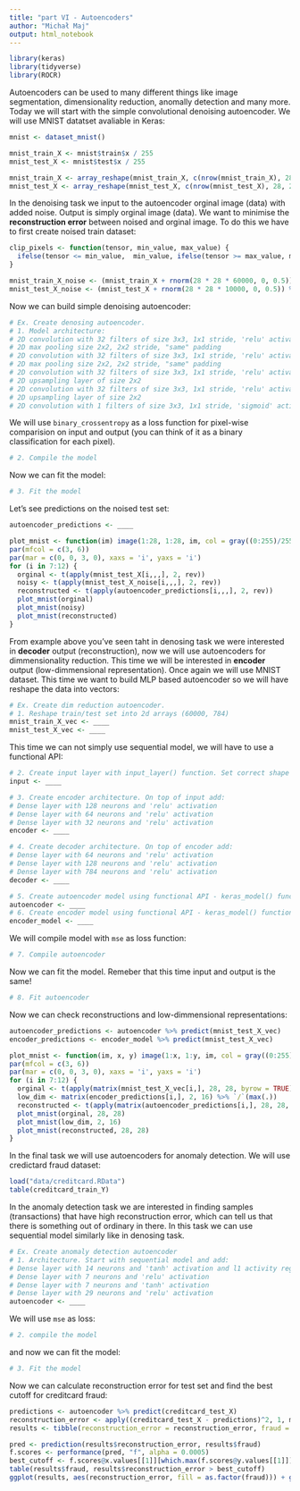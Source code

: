 ```yaml
---
title: "part VI - Autoencoders"
author: "Michał Maj"
output: html_notebook
---
```


```r
library(keras)
library(tidyverse)
library(ROCR)
```

Autoencoders can be used to many different things like image segmentation, dimensionality reduction, anomally detection and many more. Today we will start with the simple convolutional denoising autoencoder. We will use MNIST datatset avaliable in Keras:

```r
mnist <- dataset_mnist()

mnist_train_X <- mnist$train$x / 255
mnist_test_X <- mnist$test$x / 255

mnist_train_X <- array_reshape(mnist_train_X, c(nrow(mnist_train_X), 28, 28, 1))
mnist_test_X <- array_reshape(mnist_test_X, c(nrow(mnist_test_X), 28, 28, 1))
```

In the denoising task we input to the autoencoder orginal image (data) with added noise. Output is simply orginal image (data). We want to minimise the **reconstruction error** between noised and orginal image. To do this we have to first create noised train dataset:

```r
clip_pixels <- function(tensor, min_value, max_value) {
  ifelse(tensor <= min_value,  min_value, ifelse(tensor >= max_value, max_value, tensor))
}

mnist_train_X_noise <- (mnist_train_X + rnorm(28 * 28 * 60000, 0, 0.5)) %>% clip_pixels(., 0, 1)
mnist_test_X_noise <- (mnist_test_X + rnorm(28 * 28 * 10000, 0, 0.5)) %>% clip_pixels(., 0, 1)
```

Now we can build simple denoising autoencoder:

```r
# Ex. Create denosing autoencoder.
# 1. Model architecture:
# 2D convolution with 32 filters of size 3x3, 1x1 stride, 'relu' activation, "same" padding
# 2D max pooling size 2x2, 2x2 stride, "same" padding
# 2D convolution with 32 filters of size 3x3, 1x1 stride, 'relu' activation, "same" padding
# 2D max pooling size 2x2, 2x2 stride, "same" padding
# 2D convolution with 32 filters of size 3x3, 1x1 stride, 'relu' activation, "same" padding
# 2D upsampling layer of size 2x2
# 2D convolution with 32 filters of size 3x3, 1x1 stride, 'relu' activation, "same" padding
# 2D upsampling layer of size 2x2
# 2D convolution with 1 filters of size 3x3, 1x1 stride, 'sigmoid' activation, "same" padding
```

We will use `binary_crossentropy` as a loss function for pixel-wise comparision on input and output (you can think of it as a binary classification for each pixel).

```r
# 2. Compile the model
```

Now we can fit the model:

```r
# 3. Fit the model
```

Let's see predictions on the noised test set:

```r
autoencoder_predictions <- ____

plot_mnist <- function(im) image(1:28, 1:28, im, col = gray((0:255)/255))
par(mfcol = c(3, 6))
par(mar = c(0, 0, 3, 0), xaxs = 'i', yaxs = 'i')
for (i in 7:12) {
  orginal <- t(apply(mnist_test_X[i,,,], 2, rev))
  noisy <- t(apply(mnist_test_X_noise[i,,,], 2, rev))
  reconstructed <- t(apply(autoencoder_predictions[i,,,], 2, rev))
  plot_mnist(orginal)
  plot_mnist(noisy)
  plot_mnist(reconstructed)
}
```

From example above you've seen taht in denosing task we were interested in **decoder** output (reconstruction), now we will use autoencoders for dimmensionality reduction. This time we will be interested in **encoder** output (low-dimmensional representation). Once again we will use MNIST dataset. This time we want to build MLP based autoencoder so we will have reshape the data into vectors:

```r
# Ex. Create dim reduction autoencoder.
# 1. Reshape train/test set into 2d arrays (60000, 784)
mnist_train_X_vec <- ____
mnist_test_X_vec <- ____
```

This time we can not simply use sequential model, we will have to use a functional API:

```r
# 2. Create input layer with input_layer() function. Set correct shape parameter.
input <- ____

# 3. Create encoder architecture. On top of input add:
# Dense layer with 128 neurons and 'relu' activation
# Dense layer with 64 neurons and 'relu' activation
# Dense layer with 32 neurons and 'relu' activation
encoder <- ____

# 4. Create decoder architecture. On top of encoder add:
# Dense layer with 64 neurons and 'relu' activation
# Dense layer with 128 neurons and 'relu' activation
# Dense layer with 784 neurons and 'relu' activation
decoder <- ____

# 5. Create autoencoder model using functional API - keras_model() function
autoencoder <- ____
# 6. Create encoder model using functional API - keras_model() function
encoder_model <- ____
```

We will compile model with `mse` as loss function:

```r
# 7. Compile autoencoder
```

Now we can fit the model. Remeber that this time input and output is the same!

```r
# 8. Fit autoencoder
```

Now we can check reconstructions and low-dimmensional representations:

```r
autoencoder_predictions <- autoencoder %>% predict(mnist_test_X_vec)
encoder_predictions <- encoder_model %>% predict(mnist_test_X_vec)

plot_mnist <- function(im, x, y) image(1:x, 1:y, im, col = gray((0:255)/255))
par(mfcol = c(3, 6))
par(mar = c(0, 0, 3, 0), xaxs = 'i', yaxs = 'i')
for (i in 7:12) {
  orginal <- t(apply(matrix(mnist_test_X_vec[i,], 28, 28, byrow = TRUE), 2, rev))
  low_dim <- matrix(encoder_predictions[i,], 2, 16) %>% `/`(max(.))
  reconstructed <- t(apply(matrix(autoencoder_predictions[i,], 28, 28, byrow = TRUE), 2, rev))
  plot_mnist(orginal, 28, 28)
  plot_mnist(low_dim, 2, 16)
  plot_mnist(reconstructed, 28, 28)
}
```

In the final task we will use autoencoders for anomaly detection. We will use credictard fraud dataset:

```r
load("data/creditcard.RData")
table(creditcard_train_Y)
```

In the anomaly detection task we are interested in finding samples (transactions) that have high reconstruction error, which can tell us that there is something out of ordinary in there. In this task we can use sequential model similarly like in denosing task.

```r
# Ex. Create anomaly detection autoencoder
# 1. Architecture. Start with sequential model and add:
# Dense layer with 14 neurons and 'tanh' activation and l1 activity regularization with lambda = 10e-5
# Dense layer with 7 neurons and 'relu' activation
# Dense layer with 7 neurons and 'tanh' activation
# Dense layer with 29 neurons and 'relu' activation
autoencoder <- ____
```

We will use `mse` as loss:

```r
# 2. compile the model
```

and now we can fit the model:

```r
# 3. Fit the model
```

Now we can calculate reconstruction error for test set and find the best cutoff for creditcard fraud:

```r
predictions <- autoencoder %>% predict(creditcard_test_X)
reconstruction_error <- apply((creditcard_test_X - predictions)^2, 1, mean)
results <- tibble(reconstruction_error = reconstruction_error, fraud = creditcard_test_Y)

pred <- prediction(results$reconstruction_error, results$fraud)
f.scores <- performance(pred, "f", alpha = 0.0005)
best_cutoff <- f.scores@x.values[[1]][which.max(f.scores@y.values[[1]])]
table(results$fraud, results$reconstruction_error > best_cutoff)
ggplot(results, aes(reconstruction_error, fill = as.factor(fraud))) + geom_histogram(bins = 100) + theme_bw() + facet_grid(fraud ~ ., scales = "free") + geom_vline(xintercept = best_cutoff)
```
